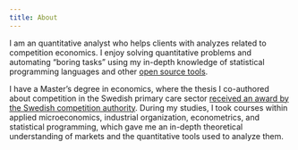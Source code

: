 ```yaml
---
title: About
---
```


I am an quantitative analyst who helps clients with analyzes related to
competition economics. I enjoy solving quantitative problems and automating
"boring tasks" using my in-depth knowledge of statistical programming languages
and other [open source tools](./tools.qmd). 

I have a Master's degree in economics, where the thesis I co-authored about
competition in the Swedish primary care sector [received an award by the
Swedish competition authority](./blog/sca-award.qmd). During my studies, I took
courses within applied microeconomics, industrial organization, econometrics,
and statistical programming, which gave me an in-depth theoretical
understanding of markets and the quantitative tools used to analyze them.
